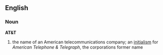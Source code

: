 == English ==
{{wikipedia}}
=== Noun ===
'''AT&T'''
#the name of an American telecommunications company; an [[initialism]] for ''American Telephone & Telegraph'', the corporations former name